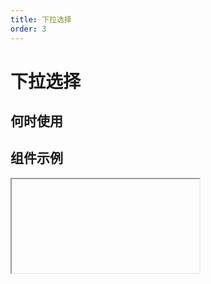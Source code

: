 ```yaml
---
title: 下拉选择
order: 3
---
```


# 下拉选择

## 何时使用

## 组件示例

<Iframe url="https://pre-yida-performance3.alibaba-inc.com/developer/select-field-v2?isRenderNav=false" />

## 组件属性

| 属性名 | 属性code | 类型 | 数据示例 | 动态属性 | 备注 |
| :--- | :--- | :--- | :--- | :--- | :--- |
| 标题 | label | String | "下拉单选" | 是 |  |
| 值 | fieldData | Object | 单选：{value: "1"}；多选：{value: ["1"]} | 是 |  |
| 标题位置 | labelAlign | String | “top” | 否 | 可选值：“left”,”top”,”inset" |
| 标题宽度 | labelColSpan | Number | 4 | 否 |  |
| 标题偏移 | labelColOffset | Number  | 0 | 否 |  |
| 内容宽度 | wrapperColSpan | Number  | 0 | 否 |  |
| 内容偏移 | wrapperColOffset | Number  | 0 | 否 |  |
| 标题对齐 | labelTextAlign | String | “right” | 否 | 可选值：“left”,”right" |
| 提示文字 | placeholder | String | “请选择” | 是 |  |
| 描述信息 | tips | String | "这是一段描述信息" | 否 |  |
| 尺寸 | size | String | “small” | 否 | 可选值：“small”,”medium”,"large" |
| 状态 | behavior | String | {fieldBehavior: "NORMAL"} | 是 | fieldBehavior 可选值："NORMAL","DISABLED","READONLY","HIDDEN" |
| 校验 | validation | Array | [{type:"required"}] | 是 | 可选值：{type:"required"}, {type: "customValidate", message: "请选择今日之前的日期", param: "function validateRule(value) { return value <= new Date().getTime(); }"} |
| 模式 | mode | String | "single" | 否 | 可选值：单选“single”、多选“multiple”、标签“tag” |
| 下拉箭头 | hasArrow | Boolean | true | 否 |  |
| 边框 | hasBorder | Boolean | true | 否 |  |
| 清除按钮 | hasClear | Boolean | true | 否 |  |单选模式时才有
| 全选功能 | hasSelectAll | Boolean | true | 否 |  |多选模式时才有效
| 下拉菜单是否与选择器对齐 | autoWidth | Boolean | true | 否 |  |
| 展开后是否能搜索 | showSearch | Boolean | true | 否 |  | tag 模式下固定为true
| 选项 | dataSource | Array  | [{ text: { zh_CN: '选项一', en_US: 'Option 1', type: 'i18n', }, value: '1', }]  | 是 | 设置选项 |
| 弹层内容为空的文案 | noFoundContent | Boolean | true | 否 |  |
| 本地过滤 | filterLocal | Boolean | true | 否 |  | 在数据源为远程的时候需要关闭此项
| 开启本地自定义过滤方法 | isFilter | Boolean | true | 否 |  | 开启本地过滤时才有
| 本地过滤方法 | filter | Function | function filter(value, data){ return true;} | 否 |  | 返回一个 Boolean 值确定是否保留
| 选项 | dataSource | object  | 单选 { "options": [ { "text": { "zh_CN": "选项一", "en_US": "Option 1", "type": "i18n", }], "value": "1", }, 多选：{ "multiOptions":[],"value":[]} | 是 |  |
| 值发生改变事件 | onChange | Function | function(value, actionType, item){ console.log(value); } | 否 | 选项的显示值可通过 `item.label` 来获取 |
| 弹层显示或隐藏时触发的回调 | onVisibleChange | Function | function onVisibleChange(visible) { console.log('onVisibleChange', visible); } | 否 |  |
| tag 删除回调 | onRemove | Function | function onRemove(item) { console.log('onRemove', item.value); } | 否 |  |
| 当搜索框值变化时回调 | onSearch | Function | function onSearch(value) { console.log('onSearch', value); } | 否 |  |

<AttrTable dataSource={[
{
  attr: '标题',
  code: 'label',
  type: 'String',
  demo: '"下拉单选"',
  dafault:'',
  desc: ''
},
{
  attr: '值',
  code: 'fieldData',
  type: 'Object',
  demo: '单选：{value: "1"}；多选：{value: ["1"]}',
  dafault:'',
  desc: ''
},
{
  attr: '标题位置',
  code: 'labelAlign',
  type: 'String',
  demo: '“top”',
  dafault:'',
  desc: '可选值：“left”,”top”,”inset"'
},
{
  attr: '标题宽度',
  code: 'labelColSpan',
  type: 'Number',
  demo: '4',
  dafault:'',
  desc: ''
},
{
  attr: '标题偏移',
  code: 'labelColOffset',
  type: 'Number',
  demo: '0',
  dafault:'',
  desc: ''
},
{
  attr: '内容宽度',
  code: 'wrapperColSpan',
  type: 'Number',
  demo: '0',
  dafault:'',
  desc: ''
},
{
  attr: '内容偏移',
  code: 'wrapperColOffset',
  type: 'Number',
  demo: '0',
  dafault:'',
  desc: ''
},{
  attr: '标题对齐',
  code: 'labelTextAlign',
  type: 'String',
  demo: '“right”',
  dafault:'',
  desc: '可选值：“left”,”right"'
},{
  attr: '提示文字',
  code: 'placeholder',
  type: 'String',
  demo: '“请选择”',
  dafault:'',
  desc: ''
},
{
  attr: '描述信息',
  code: 'tips',
  type: 'String',
  demo: '这是一段描述信息',
  dafault:'',
  desc: ''
},
{
  attr: '尺寸',
  code: 'size',
  type: 'String',
  demo: '“small”',
  dafault:'',
  desc: '可选值：“small”,”medium”,"large"'
},
{
  attr: '状态',
  code: 'behavior',
  type: 'String',
  demo: '{fieldBehavior: "NORMAL"}',
  dafault:'',
  desc: 'fieldBehavior 可选值："NORMAL","DISABLED","READONLY","HIDDEN"'
},
{
  attr: '校验',
  code: 'validation',
  type: 'Array',
  demo: '[{type:"required"}] ',
  dafault:'',
  desc: '可选值：{type:"required"}, {type: "customValidate", message: "请选择今日之前的日期", param: "function validateRule(value) { return value <= new Date().getTime(); }"} '
},{
  attr: '模式',
  code: 'mode',
  type: 'String',
  demo: '"single"',
  dafault:'',
  desc: '可选值：单选“single”、多选“multiple”、标签“tag”'
},{
  attr: '下拉箭头',
  code: 'hasArrow',
  type: 'Boolean',
  demo: 'true',
  dafault:'',
  desc: ''
},{
  attr: '边框',
  code: 'hasBorder',
  type: 'Boolean',
  demo: 'true',
  dafault:'',
  desc: ''
},
{
  attr: '清除按钮',
  code: 'hasClear',
  type: 'Boolean',
  demo: 'true',
  dafault:'',
  desc: '单选模式时才有'
},
{
  attr: '全选功能',
  code: 'hasSelectAll',
  type: 'Boolean',
  demo: 'true ',
  dafault:'',
  desc: '多选模式时才有效'
},
{
  attr: '下拉菜单是否与选择器对齐',
  code: 'autoWidth',
  type: 'Boolean',
  demo: 'true',
  dafault:'',
  desc: ''
},{
  attr: '展开后是否能搜索',
  code: 'showSearch',
  type: 'Boolean',
  demo: ' true ',
  dafault:'',
  desc: 'tag 模式下固定为true'
},{
  attr: '选项',
  code: 'dataSource',
  type: 'Array',
  demo: "  [{ text: { zh_CN: '选项一', en_US: 'Option 1', type: 'i18n', }, value: '1', }] ",
  dafault:'',
  desc: '设置选项'
},{
  attr: '弹层内容为空的文案',
  code: 'noFoundContent',
  type: 'Boolean',
  demo: ' true ',
  dafault:'',
  desc: ''
},{
  attr: '本地过滤',
  code: 'filterLocal',
  type: 'Boolean',
  demo: ' true ',
  dafault:'',
  desc: '在数据源为远程的时候需要关闭此项'
},{
  attr: '开启本地自定义过滤方法',
  code: 'isFilter',
  type: 'Function',
  demo: ' function filter(value, data){ return true;} ',
  dafault:'',
  desc: '开启本地过滤时才有'
},{
  attr: '本地过滤方法',
  code: 'filterLocal',
  type: 'Function',
  demo: ' function filter(value, data){ return true;} ',
  dafault:'',
  desc: '返回一个 Boolean 值确定是否保留'
},{
  attr: '选项',
  code: 'dataSource',
  type: 'object',
  demo: '单选 { "options": [ { "text": { "zh_CN": "选项一", "en_US": "Option 1", "type": "i18n", }], "value": "1", }, 多选：{ "multiOptions":[],"value":[]}',
  dafault:'',
  desc: ''
},
{
  attr: '值发生改变事件',
  code: 'onChange',
  type: 'Function',
  demo: 'function(value, actionType, item){ console.log(value); } ',
  dafault:'',
  desc: '选项的显示值可通过 `item.label` 来获取'
},
{
  attr: '弹层显示或隐藏时触发的回调',
  code: 'onVisibleChange',
  type: 'Function',
  demo: ' function onVisibleChange(visible) { console.log("onVisibleChange", visible); }',
  dafault:'',
  desc: '返回一个 Boolean 值确定是否保留'
},
{
  attr: 'tag 删除回调',
  code: 'onRemove',
  type: 'Function',
  demo: ' function onRemove(item) { console.log("onRemove", item.value); } ',
  dafault:'',
  desc: ''
},
{
  attr: '当搜索框值变化时回调',
  code: 'onSearch',
  type: 'Function',
  demo: ' function onSearch(value) { console.log("onSearch", value); }  ',
  dafault:'',
  desc: ''
},
]}
/>